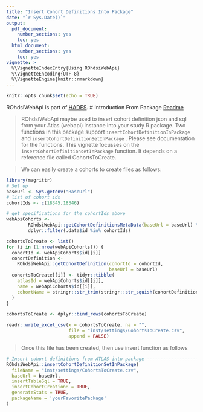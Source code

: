 ```yaml
---
title: "Insert Cohort Definitions Into Package"
date: "`r Sys.Date()`"
output:
  pdf_document: 
    number_sections: yes
    toc: yes
  html_document:
    number_sections: yes
    toc: yes
vignette: >
  %\VignetteIndexEntry{Using ROhdsiWebApi}
  %\VignetteEncoding{UTF-8}
  %\VignetteEngine{knitr::rmarkdown}
---
```


```r
knitr::opts_chunk$set(echo = TRUE)
```

ROhdsiWebApi is part of [HADES](https://ohdsi.github.io/Hades).
# Introduction
From Package [Readme](https://github.com/OHDSI/ROhdsiWebApi/blob/master/README.md)

> ROhdsiWebApi maybe used to insert cohort definition json and sql from your Atlas (webapi) instance 
into your study R package. Two functions in this package support `insertCohortDefinitionInPackage` 
and `insertCohortDefinitionSetInPackage` . Please see documentation for the functions. This vignette 
focusses on the `insertCohortDefinitionsetInPackage` function. It depends on a reference file 
called CohortsToCreate.

> We can easily create a cohorts to create files as follows:

```r

library(magrittr)
# Set up
baseUrl <- Sys.getenv("BaseUrl")
# list of cohort ids
cohortIds <- c(18345,18346)

# get specifications for the cohortIds above
webApiCohorts <-
        ROhdsiWebApi::getCohortDefinitionsMetaData(baseUrl = baseUrl) %>%
        dplyr::filter(.data$id %in% cohortIds)

cohortsToCreate <- list()
for (i in (1:nrow(webApiCohorts))) {
  cohortId <- webApiCohorts$id[[i]]
  cohortDefinition <-
    ROhdsiWebApi::getCohortDefinition(cohortId = cohortId, 
                                      baseUrl = baseUrl)
  cohortsToCreate[[i]] <- tidyr::tibble(
    atlasId = webApiCohorts$id[[i]],
    name = webApiCohorts$id[[i]],
    cohortName = stringr::str_trim(stringr::str_squish(cohortDefinition$name))
  )
}

cohortsToCreate <- dplyr::bind_rows(cohortsToCreate)

readr::write_excel_csv(x = cohortsToCreate, na = "", 
                       file = "inst/settings/CohortsToCreate.csv", 
                       append = FALSE)

```

> Once this file has been created, then use insert function as follows

```r
# Insert cohort definitions from ATLAS into package -----------------------
ROhdsiWebApi::insertCohortDefinitionSetInPackage(
  fileName = "inst/settings/CohortsToCreate.csv",
  baseUrl = baseUrl,
  insertTableSql = TRUE,
  insertCohortCreationR = TRUE,
  generateStats = TRUE,
  packageName = 'yourFavoritePackage'
)
```
